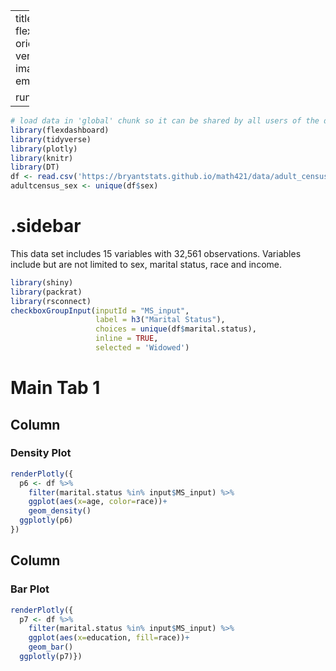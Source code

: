 
---
title: "Adult Census"
output: 
  flexdashboard::flex_dashboard:
    orientation: columns
    vertical_layout: fill
    logo: image1.png
    source_code: embed
    social: menu

runtime: shiny
---

```r
# load data in 'global' chunk so it can be shared by all users of the dashboard
library(flexdashboard)
library(tidyverse)
library(plotly)
library(knitr)
library(DT)
df <- read.csv('https://bryantstats.github.io/math421/data/adult_census.csv')
adultcensus_sex <- unique(df$sex)
```

{.sidebar}
=======================================================================

This data set includes 15 variables with 32,561 observations. Variables include but are not limited to sex, marital status, race and income. 

```r
library(shiny)
library(packrat)
library(rsconnect)
checkboxGroupInput(inputId = "MS_input", 
                   label = h3("Marital Status"),
                   choices = unique(df$marital.status), 
                   inline = TRUE,
                   selected = 'Widowed')

```

Main Tab 1
=======================================================================

Column {data-width=500}
-----------------------------------------------------------------------

### Density Plot

```r
renderPlotly({
  p6 <- df %>% 
    filter(marital.status %in% input$MS_input) %>% 
    ggplot(aes(x=age, color=race))+
    geom_density()
  ggplotly(p6)
})
```

Column {data-width=500}
-----------------------------------------------------------------------

### Bar Plot

```r
renderPlotly({
  p7 <- df %>% 
    filter(marital.status %in% input$MS_input) %>% 
    ggplot(aes(x=education, fill=race))+
    geom_bar()
  ggplotly(p7)})
```
